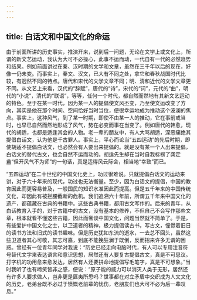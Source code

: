 ```yaml
---
---
---
```

title: 白话文和中国文化的命运
---




由于前面所讲的历史事实，推演开来，说到后一问题，无论在文学上或文化上，所谓的新文艺运动，我认为大可不必操心，此事不运而动，一代自有一代的必然趋势和结果。例如前面讲过在秦、汉时期的文学和文章，虽然在三千年以后的现在，好像一仍未变。而事实上，秦文、汉文，已大有不同之处，拿它和春秋战国时代比较，有迥然不同的特点。唐代和宋代的文学文章不同；明、清和近代的文学文章更不同。从文艺上来看，汉代的“辞赋”，唐代的“诗”，宋代的“词”，元代的“曲”，明代的“小说”，清代的“联语”，等等，任何一个时代，都自然而然地有其新文艺运动的特色。至于在某一时代，因为某一人的提倡使文风丕变，乃至使文运改变了方向，其实是他在那个时间、空间恰好当时当位，便很幸运地成为推动这个波澜的焦点。事实上，这种风气，到了某一时期，即使不由某一人的推动，它在事前或当时，也早已自然而然地形成了风气，势在必变而事在当变了。例如唐代的韩愈，现代的胡适，也都是适逢其会的人物。老一辈的朋友中，有人大骂胡适，深恶痛绝其提倡白话文，认为他是千古罪人。事实上，平心而论当“五四运动”的先后时期，即使胡适不提倡白话文，也必然会有人要出来提倡的。就是没有某一个人出来提倡，白话文的替代古文，也会自然不运而动的。胡适先生却在当时自我标榜了龚定盦“但开风气不为师”的一句话，真是适得风云际会，相当地“幸致”而已。

“五四运动”在二十世纪的中国文化史上，功过很难说。只就提倡白话文的运动来讲，对于六十年来的现代，功过也无法衡量。至少，因为白话文的提倡，中国的教育因此而更容易普及，一般国民的知识水准因此而提高。但是五千年来的中国传统文化，却因此有被拦腰截断的危机。我们追溯六十年前，所谓五千年来中国文化的遗产，都蕴藏在古典的书籍中。这些古典书籍，都用古文写作的。后来的青年，从白话教育入手的，对于古籍中的古文，没有基本的修养，不但自己不会写作那些文章，根本就看不懂这些古籍，因此而奢谈中国文化，问题当然就不简单了。于是，有些爱护中国文化之士，以卫道者的精神，极力提倡读古书，写古文，憧憬着旧日的读书方法和旧式的读书趣味。但是历史犹如东流的逝水，一去总不回头，虽然这些卫道者其心可敬，其志可嘉，到底不能挽狂澜于既倒，反而招来许多无谓的困惑。曾经有一位青年同学对我说：“历史已经走向电脑时代，有人可以专用注音符号替代文字来表达语言和意识思想，居然还有人要复古提倡古文，真是不可思议。打字机的功用愈来愈发达，居然有人还要拼命地提倡写毛笔字，真是不可想象。”当时我听了也有啼笑皆非之感，便说：“原子能的威力可以消灭人类于无形，居然还有许多人要求做人，岂非更是匪夷所思吗？世事都在对立矛盾中交织成为人文文化的历史，老弟台既不必过于愤慨老前辈的忧伤，老朋友们也大可不必为后一辈叹息。”